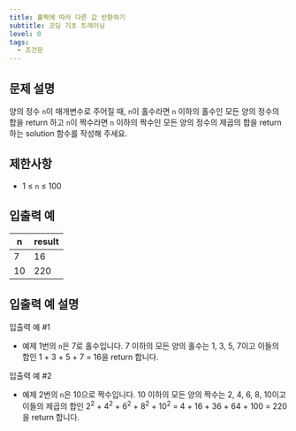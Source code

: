 ```yaml
---
title: 홀짝에 따라 다른 값 반환하기
subtitle: 코딩 기초 트레이닝
level: 0
tags:
  - 조건문
---
```


## 문제 설명

양의 정수 `n`이 매개변수로 주어질 때, `n`이 홀수라면 `n` 이하의 홀수인 모든 양의 정수의 합을 return 하고 `n`이 짝수라면 `n` 이하의 짝수인 모든 양의 정수의 제곱의 합을 return 하는 solution 함수를 작성해 주세요.

## 제한사항

- 1 ≤ `n` ≤ 100

## 입출력 예

| n   | result |
| --- | ------ |
| 7   | 16     |
| 10  | 220    |

## 입출력 예 설명

입출력 예 #1

- 예제 1번의 `n`은 7로 홀수입니다. 7 이하의 모든 양의 홀수는 1, 3, 5, 7이고 이들의 합인 1 + 3 + 5 + 7 = 16을 return 합니다.

입출력 예 #2

- 예제 2번의 `n`은 10으로 짝수입니다. 10 이하의 모든 양의 짝수는 2, 4, 6, 8, 10이고 이들의 제곱의 합인 2<sup>2</sup> + 4<sup>2</sup> + 6<sup>2</sup> + 8<sup>2</sup> + 10<sup>2</sup> = 4 + 16 + 36 + 64 + 100 = 220을 return 합니다.
